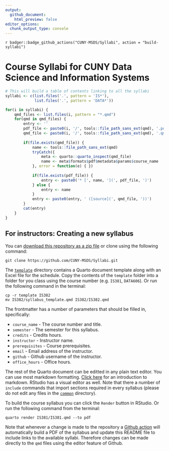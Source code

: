 ```yaml
---
output:
  github_document:
    html_preview: false
editor_options: 
  chunk_output_type: console
---
```


<!-- badges: start -->
`r badger::badge_github_actions("CUNY-MSDS/Syllabi", action = "build-syllabi")`
<!-- badges: end -->

# Course Syllabi for CUNY Data Science and Information Systems

```r
# This will build a table of contents linking to all the syllabi
syllabi <- c(list.files('.', pattern = 'IS*'), 
			 list.files('.', pattern = 'DATA*'))

for(i in syllabi) {
	qmd_files <- list.files(i, pattern = "*.qmd")
	for(qmd in qmd_files) {
		entry <- ''
		pdf_file <- paste0(i, '/', tools::file_path_sans_ext(qmd), '.pdf')
		qmd_file <- paste0(i, '/', tools::file_path_sans_ext(qmd), '.qmd')
		
		if(file.exists(qmd_file)) {
			name <- tools::file_path_sans_ext(qmd)
			tryCatch({
				meta <- quarto::quarto_inspect(qmd_file)
				name <- meta$formats$pdf$metadata$params$course_name
			}, error = function(e) { })
			
			if(file.exists(pdf_file)) {
				entry <- paste0('* [', name, '](', pdf_file, ')')
			} else {
				entry <- name
			}
			entry <- paste0(entry, ' ([source](', qmd_file, '))')
		}
		cat(entry)
	}
}
```


## For instructors: Creating a new syllabus

You can [download this repository as a zip file](https://github.com/CUNY-MSDS/Syllabi/archive/refs/heads/master.zip) or clone using the following command:

```console
git clone https://github.com/CUNY-MSDS/Syllabi.git
```

The [`template`](template/) directory contains a Quarto document template along with an Excel file for the schedule. Copy the contents of the `template` folder into a folder for you class using the course number (e.g. `IS381`, `DATA606`). Or run the following command in the terminal:

```console
cp -r template IS382
mv IS382/syllabus_template.qmd IS382/IS382.qmd
```

The frontmatter has a number of parameters that should be filled in, specifically:

* `course_name` - The course number and title.
* `semester` - The semester for this syllabus.
* `credits` - Credits hours.
* `instructor` - Instructor name.
* `prerequisites` - Course prerequisites.
* `email` - Email address of the instructor.
* `github` - Github username of the instructor.
* `office_hours` - Office hours.

The rest of the Quarto document can be editted in any plain text editor. You can use most markdown formatting. [Click here](https://daringfireball.net/projects/markdown/basics) for an introduction to markdown. RStudio has a visual editor as well. Note that there a number of `include` commands that import sections required in every syllabus (please do not edit any files in the [`common`](common/) directory).

To build the course syllabus you can click the `Render` button in RStudio. Or run the following command from the terminal:

```console
quarto render IS381/IS381.qmd --to pdf
```

Note that whenever a change is made to the repository a [Github action](https://github.com/CUNY-MSDS/Syllabi/actions) will automatically build a PDF of the syllabus and update this README file to include links to the available syllabi. Therefore changes can be made directly to the `qmd` files using the editor feature of Github.

